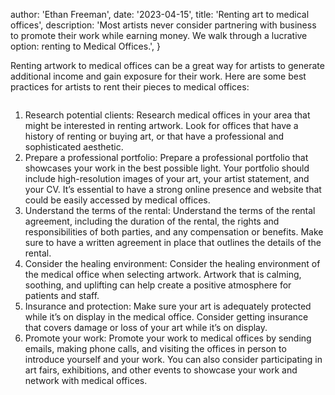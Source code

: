
  author: 'Ethan Freeman',
  date: '2023-04-15',
  title: 'Renting art to medical offices',
  description:
    'Most artists never consider partnering with business to promote their work while earning money. We walk through a lucrative option: renting to Medical Offices.',
}


Renting artwork to medical offices can be a great way for artists to generate additional income and gain exposure for their work. Here are some best practices for artists to rent their pieces to medical offices:

<Image src={designSystem} alt="" />

1. Research potential clients: Research medical offices in your area that might be interested in renting artwork. Look for offices that have a history of renting or buying art, or that have a professional and sophisticated aesthetic.
2. Prepare a professional portfolio: Prepare a professional portfolio that showcases your work in the best possible light. Your portfolio should include high-resolution images of your art, your artist statement, and your CV. It’s essential to have a strong online presence and website that could be easily accessed by medical offices.
3. Understand the terms of the rental: Understand the terms of the rental agreement, including the duration of the rental, the rights and responsibilities of both parties, and any compensation or benefits. Make sure to have a written agreement in place that outlines the details of the rental.
4. Consider the healing environment: Consider the healing environment of the medical office when selecting artwork. Artwork that is calming, soothing, and uplifting can help create a positive atmosphere for patients and staff.
5. Insurance and protection: Make sure your art is adequately protected while it’s on display in the medical office. Consider getting insurance that covers damage or loss of your art while it’s on display.
6. Promote your work: Promote your work to medical offices by sending emails, making phone calls, and visiting the offices in person to introduce yourself and your work. You can also consider participating in art fairs, exhibitions, and other events to showcase your work and network with medical offices.
